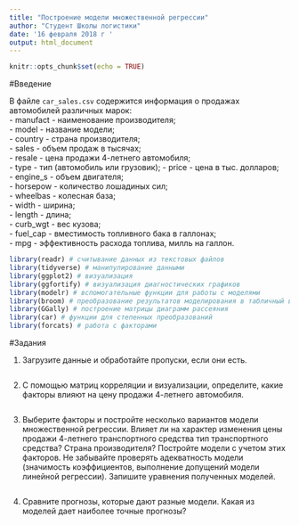 ```yaml
---
title: "Построение модели множественной регрессии"
author: "Студент Школы логистики"
date: '16 февраля 2018 г '
output: html_document
---
```


```r
knitr::opts_chunk$set(echo = TRUE)
```

#Введение

В файле `car_sales.csv` содержится информация о продажах автомобилей различных марок:  
- manufact - наименование производителя;  
- model - название модели;  
- country - страна производителя;  
- sales - объем продаж в тысячах;  
- resale - цена продажи 4-летнего автомобиля;  
- type - тип (автомобиль или грузовик);
- price - цена в тыс. долларов;  
- engine_s - объем двигателя;  
- horsepow - количество лошадиных сил;  
- wheelbas - колесная база;  
- width - ширина;  
- length - длина;  
- curb_wgt - вес кузова;  
- fuel_cap - вместимость топливного бака в галлонах;  												
- mpg - эффективность расхода топлива, милль на галлон.  												

```r
library(readr) # считывание данных из текстовых файлов
library(tidyverse) # манипулирование данными 
library(ggplot2) # визуализация 
library(ggfortify) # визуализация диагностических графиков
library(modelr) # вспомогательные функции для работы с моделями
library(broom) # преобразование результатов моделирования в табличный вид
library(GGally) # построение матрицы диаграмм рассеяния 
library(car) # функции для степенных преобразований
library(forcats) # работа с факторами
```

#Задания

1. Загрузите данные и обработайте пропуски, если они есть.

```r

```

2. С помощью матриц корреляции и визуализации, определите, какие факторы влияют на цену продажи 4-летнего автомобиля.

```r

```

3. Выберите факторы и постройте несколько вариантов модели множественной регрессии. Влияет ли на характер изменения цены продажи 4-летнего транспортного средства тип транспортного средства? Страна производителя? Постройте модели с учетом этих факторов. Не забывайте проверять адекватность модели (значимость коэффициентов, выполнение допущений модели линейной регрессии). Запишите уравнения полученных моделей. 

```r

```

4. Сравните прогнозы, которые дают разные модели. Какая из моделей дает наиболее точные прогнозы?

```r

```

